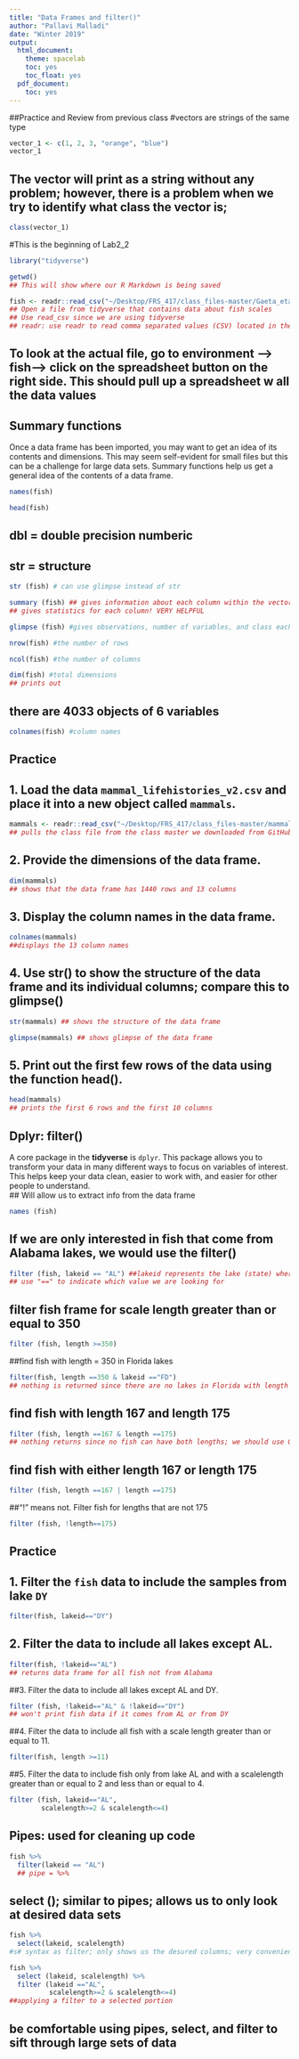 ```yaml
---
title: "Data Frames and filter()"
author: "Pallavi Malladi"
date: "Winter 2019"
output:
  html_document:
    theme: spacelab
    toc: yes
    toc_float: yes
  pdf_document:
    toc: yes
---
```

##Practice and Review from previous class
#vectors are strings of the same type
```r
vector_1 <- c(1, 2, 3, "orange", "blue")
vector_1
```
## The vector will print as a string without any problem; however, there is a problem when we try to identify what class the vector is;
```r
class(vector_1)
```

#This is the beginning of Lab2_2
```r
library("tidyverse")
```
```r
getwd()
## This will show where our R Markdown is being saved
```
```r
fish <- readr::read_csv("~/Desktop/FRS_417/class_files-master/Gaeta_etal_CLC_data.csv")
## Open a file from tidyverse that contains data about fish scales
## Use read_csv since we are using tidyverse
## readr: use readr to read comma separated values (CSV) located in the specified directory where class file master is located
```
## To look at the actual file, go to environment --> fish--> click on the spreadsheet button on the right side. This should pull up a spreadsheet w all the data values

## Summary functions
Once a data frame has been imported, you may want to get an idea of its contents and dimensions. This may seem self-evident for small files but this can be a challenge for large data sets. Summary functions help us get a general idea of the contents of a data frame.
```r
names(fish)
```

```r
head(fish)
```
## dbl = double precision numberic

## str = structure
```r
str (fish) # can use glimpse instead of str
```

```r
summary (fish) ## gives information about each column within the vector
## gives statistics for each column! VERY HELPFUL
```

```r
glimpse (fish) #gives observations, number of variables, and class each value belongs to
```


```r
nrow(fish) #the number of rows
```

```r
ncol(fish) #the number of columns
```

```r
dim(fish) #total dimensions
## prints out 
```
## there are 4033 objects of 6 variables

```r
colnames(fish) #column names
```

## Practice
## 1. Load the data `mammal_lifehistories_v2.csv` and place it into a new object called `mammals`.
```r
mammals <- readr::read_csv("~/Desktop/FRS_417/class_files-master/mammal_lifehistories_v2.csv")
## pulls the class file from the class master we downloaded from GitHub
```

## 2. Provide the dimensions of the data frame.
```r
dim(mammals)
## shows that the data frame has 1440 rows and 13 columns
```

## 3. Display the column names in the data frame. 
```r
colnames(mammals) 
##displays the 13 column names
```

## 4. Use str() to show the structure of the data frame and its individual columns; compare this to glimpse()
```r
str(mammals) ## shows the structure of the data frame
```
```r
glimpse(mammals) ## shows glimpse of the data frame
```

## 5. Print out the first few rows of the data using the function head(). 
```r
head(mammals) 
## prints the first 6 rows and the first 10 columns
```

## Dplyr: filter()
A core package in the **tidyverse** is `dplyr`. This package allows you to transform your data in many different ways to focus on variables of interest. This helps keep your data clean, easier to work with, and easier for other people to understand.  
## Will allow us to extract info from the data frame
```r
names (fish)
```

## If we are only interested in fish that come from Alabama lakes, we would use the filter()
```r
filter (fish, lakeid == "AL") ##lakeid represents the lake (state) where the fish is found
## use "==" to indicate which value we are looking for
```

## filter fish frame for scale length greater than or equal to 350
```r
filter (fish, length >=350)
```

##find fish with length = 350 in Florida lakes
```r
filter(fish, length ==350 & lakeid =="FD")
## nothing is returned since there are no lakes in Florida with length of 350
```

## find fish with length 167 and length 175
```r
filter (fish, length ==167 & length ==175)
## nothing returns since no fish can have both lengths; we should use OR (|) command instead
```

## find fish with either length 167 or length 175
```r
filter (fish, length ==167 | length ==175)
```

##"!" means not. Filter fish for lengths that are not 175
```r
filter (fish, !length==175)
```

## Practice
## 1. Filter the `fish` data to include the samples from lake `DY`
```r
filter(fish, lakeid=="DY")
```

## 2. Filter the data to include all lakes except AL.
```r
filter(fish, !lakeid=="AL")
## returns data frame for all fish not from Alabama
```

##3. Filter the data to include all lakes except AL and DY.
```r
filter (fish, !lakeid=="AL" & !lakeid=="DY")
## won't print fish data if it comes from AL or from DY
```

##4. Filter the data to include all fish with a scale length greater than or equal to 11.
```r
filter(fish, length >=11)
```

##5. Filter the data to include fish only from lake AL and with a scalelength greater than or equal to 2 and less than or equal to 4.
```r
filter (fish, lakeid=="AL",
        scalelength>=2 & scalelength<=4)
```

## Pipes: used for cleaning up code
```r
fish %>%
  filter(lakeid == "AL")
  ## pipe = %>%
```

## select (); similar to pipes; allows us to only look at desired data sets
```r
fish %>% 
  select(lakeid, scalelength)
#s# syntax as filter; only shows us the desured columns; very convenient when sifting through large sets of data
```

```r
fish %>% 
  select (lakeid, scalelength) %>% 
  filter (lakeid =="AL",
          scalelength>=2 & scalelength<=4)
##applying a filter to a selected portion
```

## be comfortable using pipes, select, and filter to sift through large sets of data
